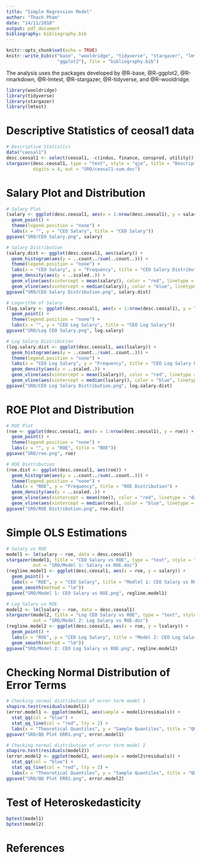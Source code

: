 ```yaml
---
title: "Simple Regression Model"
author: "Thach Pham"
date: "14/11/2018"
output: pdf_document
bibliography: bibliography.bib
---
```


```r
knitr::opts_chunk$set(echo = TRUE)
knitr::write_bib(c("base", "wooldridge", "tidyverse", "stargazer", "lmtest", "rmarkdown", 
                   "ggplot2"), file = "bibliography.bib")
```

The analysis uses the packages developed by @R-base, @R-ggplot2, @R-rmarkdown, @R-lmtest, @R-stargazer, @R-tidyverse, and @R-wooldridge.
```r
library(wooldridge)
library(tidyverse)
library(stargazer)
library(lmtest)
```

# Descriptive Statistics of ceosal1 data
```r
# Descriptive Statistics
data("ceosal1")
desc.ceosal1 <- select(ceosal1, -c(indus, finance, consprod, utility))
stargazer(desc.ceosal1, type = "text", style = "qje", title = "Descriptive Statistics",
          digits = 4, out = "SRO/ceosal1-sum.doc")
```

# Salary Plot and Distribution
```r
# Salary Plot
(salary <- ggplot(desc.ceosal1, aes(x = 1:nrow(desc.ceosal1), y = salary)) +
  geom_point() +
  theme(legend.position = "none") +
  labs(x = "", y = "CEO Salary", title = "CEO Salary"))
ggsave("SRO/CEO Salary.png", salary)

# Salary Distribution
(salary.dist <- ggplot(desc.ceosal1, aes(salary)) +
  geom_histogram(aes(y = ..count../sum(..count..))) + 
  theme(legend.position = "none") +
  labs(x = "CEO Salary", y = "Frequency", title = "CEO Salary Distribution") +
  geom_density(aes(y = ..scaled..)) +
  geom_vline(aes(xintercept = mean(salary)), color = "red", linetype = "dashed", size = 1) +
  geom_vline(aes(xintercept = median(salary)), color = "blue", linetype = "dashed", size = 1))
ggsave("SRO/CEO Salary Distribution.png", salary.dist)

# Logarithm of Salary
(log.salary <- ggplot(desc.ceosal1, aes(x = 1:nrow(desc.ceosal1), y = lsalary)) +
  geom_point() +
  theme(legend.position = "none") +
  labs(x = "", y = "CEO Log Salary", title = "CEO Log Salary"))
ggsave("SRO/Log CEO Salary.png", log.salary)

# Log Salary Distribution
(log.salary.dist <- ggplot(desc.ceosal1, aes(lsalary)) +
  geom_histogram(aes(y = ..count../sum(..count..))) + 
  theme(legend.position = "none") +
  labs(x = "CEO Log Salary", y = "Frequency", title = "CEO Log Salary Distribution") +
  geom_density(aes(y = ..scaled..)) +
  geom_vline(aes(xintercept = mean(lsalary)), color = "red", linetype = "dashed", size = 1) +
  geom_vline(aes(xintercept = median(lsalary)), color = "blue", linetype = "dashed", size = 1))
ggsave("SRO/CEO Log Salary Distribution.png", log.salary.dist)
```

# ROE Plot and Distribution
```r
# ROE Plot
(roe <- ggplot(desc.ceosal1, aes(x = 1:nrow(desc.ceosal1), y = roe)) +
  geom_point() +
  theme(legend.position = "none") +
  labs(x = "", y = "ROE", title = "ROE"))
ggsave("SRO/roe.png", roe)

# ROE Distribution
(roe.dist <- ggplot(desc.ceosal1, aes(roe)) +
  geom_histogram(aes(y = ..count../sum(..count..))) + 
  theme(legend.position = "none") +
  labs(x = "ROE", y = "Frequency", title = "ROE Distribution") +
  geom_density(aes(y = ..scaled..)) +
  geom_vline(aes(xintercept = mean(roe)), color = "red", linetype = "dashed", size = 1) +
  geom_vline(aes(xintercept = median(roe)), color = "blue", linetype = "dashed", size = 1))
ggsave("SRO/ROE Distribution.png", roe.dist)
```

# Simple OLS Estimations
```r
# Salary vs ROE
model1 <- lm(salary ~ roe, data = desc.ceosal1)
stargazer(model1, title = "CEO Salary vs ROE", type = "text", style = "qje",
          out = "SRO/Model 1: Salary vs ROE.doc")
(regline.model1 <- ggplot(desc.ceosal1, aes(x = roe, y = salary)) +
  geom_point() +
  labs(x = "ROE", y = "CEO Salary", title = "Modlel 1: CEO Salary vs ROE") + 
  geom_smooth(method = "lm"))
ggsave("SRO/Model 1: CEO Salary vs ROE.png", regline.model1)

# Log Salary vs ROE
model2 <- lm(lsalary ~ roe, data = desc.ceosal1)
stargazer(model2, title = "Log CEO Salary vs ROE", type = "text", style = "qje",
          out = "SRO/Model 2: Log Salary vs ROE.doc")
(regline.model2 <- ggplot(desc.ceosal1, aes(x = roe, y = lsalary)) +
  geom_point() +
  labs(x = "ROE", y = "CEO Log Salary", title = "Model 2: CEO Log Salary vs ROE") + 
  geom_smooth(method = "lm"))
ggsave("SRO/Model 2: CEO Log Salary vs ROE.png", regline.model2)
```

# Checking Normal Distribution of Error Terms
```r
# Checking normal distribution of error term model 1
shapiro.test(residuals(model1))
(error.model1 <- ggplot(model1, aes(sample = model1$residuals)) +
  stat_qq(col = "blue") +
  stat_qq_line(col = "red", lty = 2) +
  labs(x = "Theoretical Quantiles", y = "Sample Quantiles", title = "QQ Plot ERR1"))
ggsave("SRO/QQ Plot ERR1.png", error.model1)

# Checking normal distribution of error term model 2
shapiro.test(residuals(model2))
(error.model2 <- ggplot(model2, aes(sample = model2$residuals)) +
  stat_qq(col = "blue") +
  stat_qq_line(col = "red", lty = 2) +
  labs(x = "Theoretical Quantiles", y = "Sample Quantiles", title = "QQ Plot ERR2"))
ggsave("SRO/QQ Plot ERR2.png", error.model2)
```

# Test of Heteroskedasticity
```r
bptest(model1)
bptest(model2)
```

# References


